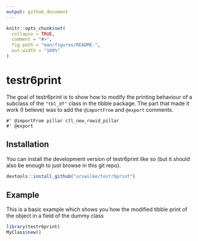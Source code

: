 ```yaml
---
output: github_document
---
```


<!-- README.md is generated from README.Rmd. Please edit that file -->

```r
knitr::opts_chunk$set(
  collapse = TRUE,
  comment = "#>",
  fig.path = "man/figures/README-",
  out.width = "100%"
)
```

# testr6print

The goal of testr6print is to show how to modify the printing behaviour of a 
subclass of the `"tbl_df"` class in the tibble package. 
The part that made it work (I believe) was to add the `@importFrom` and `@export`
comments.

```
#' @importFrom pillar ctl_new_rowid_pillar
#' @export
```


## Installation

You can install the development version of testr6print like so (but it should also be enough to just browse in this git repo).

```r
devtools::install_github("urswilke/testr6print")
```

## Example

This is a basic example which shows you how the modified tibble print of the 
object in a field of the dummy class

```r
library(testr6print)
MyClass$new()
```

